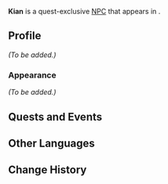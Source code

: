 {{Meta
|missing_NPC_profile  = yes
}}
{{Character Infobox
|type             = Quest NPC
|image            = NPC Kian.png
|region           = Sumeru
|location         = Sumeru
|affiliation      = 
|title            = 

|ancestry         = <!-- Clan/family -->
|father           = 
|mother           = 
|spouse           = 
|sibling          = 
|child            = 
|relative         = 

|voiceEN          = 
|voiceCN          = 
|voiceJP          = 
}}
'''Kian''' is a quest-exclusive [[NPC]] that appears in {{Quest|Lingering Warmth}}.
<!--
==Location==
{{subst:#tag:gallery|
NPC Location {{subst:PAGENAME}}.png{{subst:!}}{{subst:PAGENAME}}'s location
NPC Location {{subst:PAGENAME}} Context.png{{subst:!}}Additional context
}}
-->
==Profile==
<!--Detailed story/lore information goes here.-->
''(To be added.)''

===Appearance===
<!--Keep appearance section short and concise. Limit to 2 paragraphs with 3-4 sentences each.-->
''(To be added.)''

==Quests and Events==
{{Quests and Events}}
<!--
==Trivia==
* 
-->
==Other Languages==
{{Other Languages
|default_hidden = 1
|en      = Kian
|zhs     = 奇恩
|zhs_rm  = Qí'ēn
|zht     = 奇恩
|zht_rm  = Qí'ēn
|ja      = キアン
|ja_rm   = Kian
|ko      = 키안
|es      = Kian
|fr      = Kian
|ru      = Киан
|th      = Kian
|vi      = Kian
|de      = Kian
|id      = Kian
|pt      = Kian
}}

==Change History==
{{Change History|3.2}}
<!--
==References==
{{Reflist}}
-->